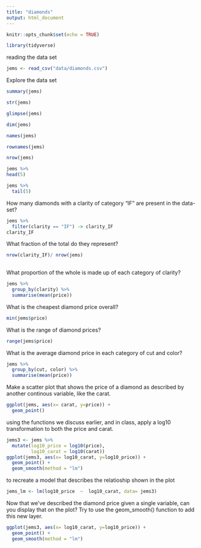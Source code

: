 ```yaml
---
title: "diamonds"
output: html_document
---
```


```r
knitr::opts_chunk$set(echo = TRUE)
```

```r
library(tidyverse)

```

reading the data set
```r
jems <- read_csv("data/diamonds.csv")
```

Explore the data set
```r
summary(jems)

str(jems)

glimpse(jems)

dim(jems)

names(jems)

rownames(jems)

nrow(jems)

jems %>% 
head(5)

jems %>% 
  tail(5)
```

How many diamonds with a clarity of category “IF” are present in the data-set?
```r

jems %>% 
  filter(clarity == "IF") -> clarity_IF
clarity_IF
```

What fraction of the total do they represent?
```r

nrow(clarity_IF)/ nrow(jems)
  
```

What proportion of the whole is made up of each category of clarity?
```r

jems %>% 
  group_by(clarity) %>% 
  summarise(mean(price))
```

What is the cheapest diamond price overall? 
```r
min(jems$price)

```

What is the range of diamond prices?
```r
range(jems$price)
```

What is the average diamond price in each category of cut and color?
```r

jems %>% 
  group_by(cut, color) %>% 
  summarise(mean(price))
```


Make a scatter plot that shows the price of a diamond as described by another continous variable, like the carat.
```r
ggplot(jems, aes(x= carat, y=price)) + 
  geom_point()
```

using the functions we discuss earlier, and in class, apply a log10 transformation to both the price and carat. 

```r
jems3 <- jems %>%
  mutate(log10_price = log10(price),
         log10_carat = log10(carat))
ggplot(jems3, aes(x= log10_carat, y=log10_price)) +
  geom_point() +
  geom_smooth(method = "lm")
```


to recreate a model that describes the relatioship shown in the plot
```r
jems_lm <- lm(log10_price  ~  log10_carat, data= jems3)

```

Now that we’ve described the diamond price given a single variable, can you display that on the plot? Try to use the geom_smooth() function to add this new layer.

```r
ggplot(jems3, aes(x= log10_carat, y=log10_price)) + 
  geom_point() +
  geom_smooth(method = "lm")

```





